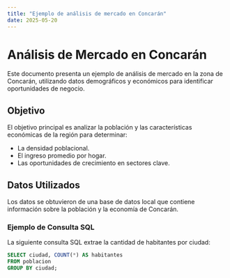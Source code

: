 ```yaml
---
title: "Ejemplo de análisis de mercado en Concarán"
date: 2025-05-20
---
```


# Análisis de Mercado en Concarán

Este documento presenta un ejemplo de análisis de mercado en la zona de Concarán, utilizando datos demográficos y económicos para identificar oportunidades de negocio.

## Objetivo

El objetivo principal es analizar la población y las características económicas de la región para determinar:

- La densidad poblacional.
- El ingreso promedio por hogar.
- Las oportunidades de crecimiento en sectores clave.

## Datos Utilizados

Los datos se obtuvieron de una base de datos local que contiene información sobre la población y la economía de Concarán.

### Ejemplo de Consulta SQL

La siguiente consulta SQL extrae la cantidad de habitantes por ciudad:

```sql
SELECT ciudad, COUNT(*) AS habitantes
FROM poblacion
GROUP BY ciudad;